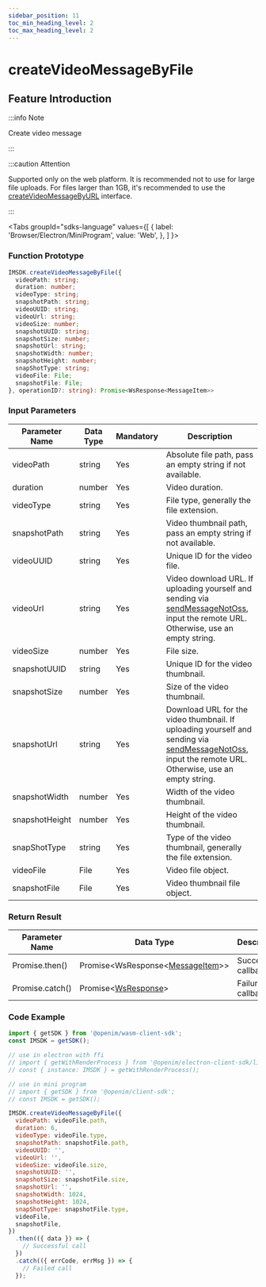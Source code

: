 ```yaml
---
sidebar_position: 11
toc_min_heading_level: 2
toc_max_heading_level: 2
---
```


# createVideoMessageByFile

## Feature Introduction

:::info Note

Create video message

:::

:::caution Attention

Supported only on the web platform. It is recommended not to use for large file uploads. For files larger than 1GB, it's recommended to use the [createVideoMessageByURL](/api/message/createVideoMessageByURL.mdx) interface.

:::

<Tabs
groupId="sdks-language"
values={[
{ label: 'Browser/Electron/MiniProgram', value: 'Web', },
]
}>

<TabItem value="Web">

### Function Prototype

```ts showLineNumbers
IMSDK.createVideoMessageByFile({
  videoPath: string;
  duration: number;
  videoType: string;
  snapshotPath: string;
  videoUUID: string;
  videoUrl: string;
  videoSize: number;
  snapshotUUID: string;
  snapshotSize: number;
  snapshotUrl: string;
  snapshotWidth: number;
  snapshotHeight: number;
  snapShotType: string;
  videoFile: File;
  snapshotFile: File;
}, operationID?: string): Promise<WsResponse<MessageItem>>
```

### Input Parameters

| Parameter Name  | Data Type | Mandatory | Description                                                                                                        |
| --------------- | --------- | --------- | ------------------------------------------------------------------------------------------------------------------ |
| videoPath       | string   | Yes       | Absolute file path, pass an empty string if not available.                                                         |
| duration        | number   | Yes       | Video duration.                                                                                                    |
| videoType       | string   | Yes       | File type, generally the file extension.                                                                           |
| snapshotPath    | string   | Yes       | Video thumbnail path, pass an empty string if not available.                                                       |
| videoUUID       | string   | Yes       | Unique ID for the video file.                                                                                      |
| videoUrl        | string   | Yes       | Video download URL. If uploading yourself and sending via [sendMessageNotOss](/api/message/sendMessageNotOss.mdx), input the remote URL. Otherwise, use an empty string. |
| videoSize       | number   | Yes       | File size.                                                                                                         |
| snapshotUUID    | string   | Yes       | Unique ID for the video thumbnail.                                                                                 |
| snapshotSize    | number   | Yes       | Size of the video thumbnail.                                                                                       |
| snapshotUrl     | string   | Yes       | Download URL for the video thumbnail. If uploading yourself and sending via [sendMessageNotOss](/api/message/sendMessageNotOss.mdx), input the remote URL. Otherwise, use an empty string. |
| snapshotWidth   | number   | Yes       | Width of the video thumbnail.                                                                                      |
| snapshotHeight  | number   | Yes       | Height of the video thumbnail.                                                                                     |
| snapShotType    | string   | Yes       | Type of the video thumbnail, generally the file extension.                                                         |
| videoFile       | File     | Yes       | Video file object.                                                                                                 |
| snapshotFile    | File     | Yes       | Video thumbnail file object.                                                                                       |

### Return Result

| Parameter Name  | Data Type                                                          | Description        |
| --------------- | ------------------------------------------------------------------- | ------------------ |
| Promise.then()  | Promise<WsResponse<[MessageItem](/class/message/messageInfo.mdx)>\> | Successful callback|
| Promise.catch() | Promise<[WsResponse](/class/response.mdx)\>                        | Failure callback   |

### Code Example

```js showLineNumbers
import { getSDK } from '@openim/wasm-client-sdk';
const IMSDK = getSDK();

// use in electron with ffi
// import { getWithRenderProcess } from '@openim/electron-client-sdk/lib/render';
// const { instance: IMSDK } = getWithRenderProcess();

// use in mini program
// import { getSDK } from '@openim/client-sdk';
// const IMSDK = getSDK();

IMSDK.createVideoMessageByFile({
  videoPath: videoFile.path,
  duration: 6,
  videoType: videoFile.type,
  snapshotPath: snapshotFile.path,
  videoUUID: '',
  videoUrl: '',
  videoSize: videoFile.size,
  snapshotUUID: '',
  snapshotSize: snapshotFile.size,
  snapshotUrl: '',
  snapshotWidth: 1024,
  snapshotHeight: 1024,
  snapShotType: snapshotFile.type,
  videoFile,
  snapshotFile,
})
  .then(({ data }) => {
    // Successful call
  })
  .catch(({ errCode, errMsg }) => {
    // Failed call
  });
```

</TabItem>

</Tabs>